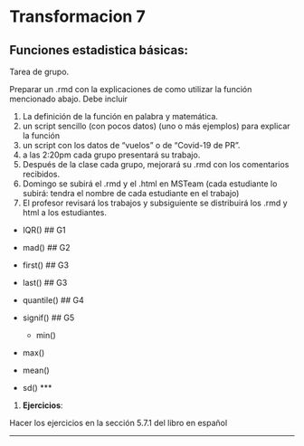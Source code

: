 # Transformacion 7



## Funciones estadistica básicas:

Tarea de grupo.

Preparar un .rmd con la explicaciones de como utilizar la función mencionado abajo. Debe incluir

1.  La definición de la función en palabra y matemática.
2.  un script sencillo (con pocos datos) (uno o más ejemplos) para explicar la función
3.  un script con los datos de "vuelos" o de "Covid-19 de PR".
4.  a las 2:20pm cada grupo presentará su trabajo.
5.  Después de la clase cada grupo, mejorará su .rmd con los comentarios recibidos.\
6.  Domingo se subirá el .rmd y el .html en MSTeam (cada estudiante lo subirá: tendra el nombre de cada estudiante en el trabajo)
7.  El profesor revisará los trabajos y subsiguiente se distribuirá los .rmd y html a los estudiantes.

-   IQR() \## G1

-   mad() \## G2

-   first() \## G3

-   last() \## G3

-   quantile() \## G4

-   signif() \## G5

    -   min()

-   max()

-   mean()

-   sd() \*\*\*

1.  **Ejercicios**:

Hacer los ejercicios en la sección 5.7.1 del libro en español

------------------------------------------------------------------------









